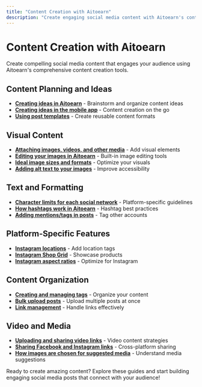 ```yaml
---
title: "Content Creation with Aitoearn"
description: "Create engaging social media content with Aitoearn's content creation tools and features"
---
```

# Content Creation with Aitoearn

Create compelling social media content that engages your audience using Aitoearn's comprehensive content creation tools.

## Content Planning and Ideas

- **[Creating ideas in Aitoearn](content-creation/589-creating-ideas-in-buffer)** - Brainstorm and organize content ideas
- **[Creating ideas in the mobile app](content-creation/584-creating-ideas-in-the-buffer-mobile-app)** - Content creation on the go
- **[Using post templates](content-creation/917-using-post-templates-in-buffer)** - Create reusable content formats

## Visual Content

- **[Attaching images, videos, and other media](content-creation/615-attaching-images-videos-and-other-media-to-your-posts)** - Add visual elements
- **[Editing your images in Aitoearn](content-creation/614-editing-your-images-in-buffer)** - Built-in image editing tools
- **[Ideal image sizes and formats](content-creation/617-ideal-image-sizes-and-formats-for-your-posts)** - Optimize your visuals
- **[Adding alt text to your images](content-creation/618-adding-alt-text-to-your-images)** - Improve accessibility

## Text and Formatting

- **[Character limits for each social network](content-creation/588-character-limits-for-each-social-network)** - Platform-specific guidelines
- **[How hashtags work in Aitoearn](content-creation/586-how-hashtags-work-in-buffer)** - Hashtag best practices
- **[Adding mentions/tags in posts](content-creation/587-adding-mentions-tags-in-posts)** - Tag other accounts

## Platform-Specific Features

- **[Instagram locations](content-creation/591-how-locations-work-when-scheduling-instagram-posts-through-buffer)** - Add location tags
- **[Instagram Shop Grid](content-creation/590-instagram-shop-grid)** - Showcase products
- **[Instagram aspect ratios](content-creation/622-instagrams-accepted-aspect-ratio-ranges)** - Optimize for Instagram

## Content Organization

- **[Creating and managing tags](content-creation/585-creating-and-managing-tags)** - Organize your content
- **[Bulk upload posts](content-creation/926-how-to-upload-posts-in-bulk-to-buffer)** - Upload multiple posts at once
- **[Link management](content-creation/620-shortening-and-unshortening-links)** - Handle links effectively

## Video and Media

- **[Uploading and sharing video links](content-creation/616-uploading-and-sharing-links-to-videos)** - Video content strategies
- **[Sharing Facebook and Instagram links](content-creation/619-sharing-facebook-and-instagram-links-through-buffer)** - Cross-platform sharing
- **[How images are chosen for suggested media](content-creation/621-how-images-are-chosen-for-suggested-media)** - Understand media suggestions

Ready to create amazing content? Explore these guides and start building engaging social media posts that connect with your audience!
